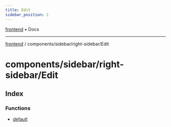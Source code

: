 ```yaml
---
title: Edit
sidebar_position: 1
---
```


[frontend](./Edit/../../../..) • Docs

***

[frontend](./Edit/../../../..) / components/sidebar/right-sidebar/Edit

# components/sidebar/right-sidebar/Edit

## Index

### Functions

- [default](./Edit/functions/default)
